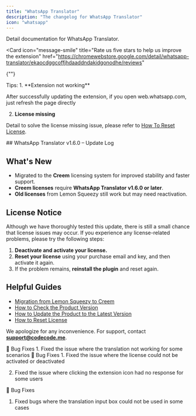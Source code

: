 ```yaml
---
title: "WhatsApp Translator"
description: "The changelog for WhatsApp Translator"
icon: "whatsapp"
---
```


<CardGroup cols={2}>
  <Card
    icon="whatsapp"
    title="WhatsApp Translator Document"
    href="/whatsapp-translator"
  >
    Detail documentation for WhatsApp Translator.
  </Card>

  <Card
    icon="message-smile"
    title="Rate us five stars to help us improve the extension"
    href="https://chromewebstore.google.com/detail/whatsapp-translator/ekaocdggcoffjhdaaddndakidgonodhe/reviews"
  >
{""}
  </Card>
</CardGroup>

<Tip>
Tips:
1. **Extension not working**

After successfully updating the extension, if you open web.whatsapp.com, just refresh the page directly

2. **License missing**

Detail to solve the license missing issue, please refer to [How To Reset License](/troubleshooting/how-to-reset-license).

</Tip>

<Update label="v1.6.0">
## WhatsApp Translator v1.6.0 – Update Log

## What's New

- Migrated to the **Creem** licensing system for improved stability and faster support.
- **Creem licenses** require **WhatsApp Translator v1.6.0 or later**.
- **Old licenses** from Lemon Squeezy still work but may need reactivation.

## License Notice

Although we have thoroughly tested this update, there is still a small chance that license issues may occur.
If you experience any license-related problems, please try the following steps:

1. **Deactivate and activate your license.**
2. **Reset your license** using your purchase email and key, and then activate it again.
3. If the problem remains, **reinstall the plugin** and reset again.

## Helpful Guides

- [Migration from Lemon Squeezy to Creem](https://doc.codecode.me/news/migration-from-lemon-squeezy-to-creem)
- [How to Check the Product Version](https://doc.codecode.me/troubleshooting/how-to-check-the-product-version)
- [How to Update the Product to the Latest Version](https://doc.codecode.me/troubleshooting/how-to-update-the-product-to-the-latest-version)
- [How to Reset License](https://doc.codecode.me/troubleshooting/how-to-reset-license#chrome-extension)

We apologize for any inconvenience.
For support, contact **support@codecode.me**.

</Update>

<Update label="v1.5.6">
🐛 Bug Fixes
1. Fixed the issue where the translation not working for some scenarios

</Update>

<Update label="v1.5.5">
🐛 Bug Fixes
1. Fixed the issue where the license could not be activated or deactivated

2. Fixed the issue where clicking the extension icon had no response for some users

</Update>

<Update label="v1.5.2">
🐛 Bug Fixes

1. Fixed bugs where the translation input box could not be used in some cases

</Update>
